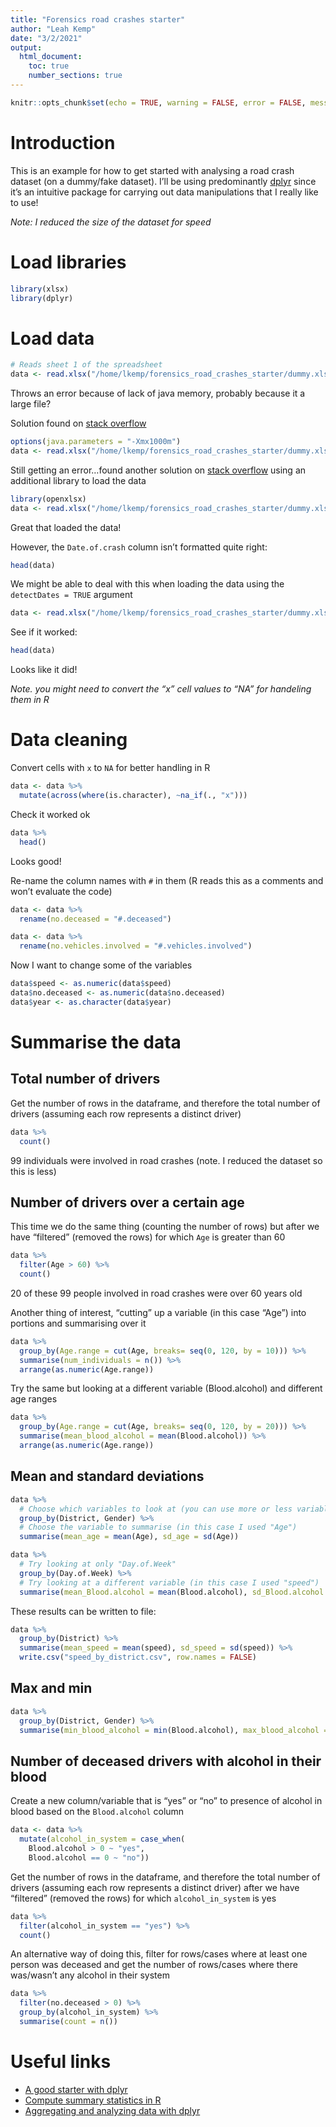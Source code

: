 ```yaml
---
title: "Forensics road crashes starter"
author: "Leah Kemp"
date: "3/2/2021"
output:
  html_document:
    toc: true
    number_sections: true
---
```


```r
knitr::opts_chunk$set(echo = TRUE, warning = FALSE, error = FALSE, message = FALSE)
```

# Introduction

This is an example for how to get started with analysing a road crash dataset (on a dummy/fake dataset). I'll be using predominantly [dplyr](https://dplyr.tidyverse.org/) since it's an intuitive package for carrying out data manipulations that I really like to use!

*Note: I reduced the size of the dataset for speed*

# Load libraries

```r
library(xlsx)
library(dplyr)
```

# Load data

```r
# Reads sheet 1 of the spreadsheet
data <- read.xlsx("/home/lkemp/forensics_road_crashes_starter/dummy.xlsx", 1, colNames = TRUE, rowNames = TRUE)
```

Throws an error because of lack of java memory, probably because it a large file?

Solution found on [stack overflow](https://stackoverflow.com/questions/21937640/handling-java-lang-outofmemoryerror-when-writing-to-excel-from-r)

```r
options(java.parameters = "-Xmx1000m")
data <- read.xlsx("/home/lkemp/forensics_road_crashes_starter/dummy.xlsx", 1, colNames = TRUE, rowNames = TRUE)
```

Still getting an error...found another solution on [stack overflow](https://stackoverflow.com/questions/19147884/importing-a-big-xlsx-file-into-r) using an additional library to load the data

```r
library(openxlsx)
data <- read.xlsx("/home/lkemp/forensics_road_crashes_starter/dummy.xlsx", 1, colNames = TRUE, rowNames = TRUE)
```

Great that loaded the data!

However, the `Date.of.crash` column isn't formatted quite right:

```r
head(data)
```

We might be able to deal with this when loading the data using the `detectDates = TRUE` argument

```r
data <- read.xlsx("/home/lkemp/forensics_road_crashes_starter/dummy.xlsx", 1, colNames = TRUE, rowNames = TRUE, detectDates = TRUE)
```

See if it worked:

```r
head(data)
```

Looks like it did!

*Note. you might need to convert the "x" cell values to "NA" for handeling them in R*

# Data cleaning

Convert cells with `x` to `NA` for better handling in R

```r
data <- data %>%
  mutate(across(where(is.character), ~na_if(., "x")))
```

Check it worked ok

```r
data %>%
  head()
```

Looks good!

Re-name the column names with `#` in them (R reads this as a comments and won't evaluate the code)

```r
data <- data %>%
  rename(no.deceased = "#.deceased")

data <- data %>%
  rename(no.vehicles.involved = "#.vehicles.involved")
```

Now I want to change some of the variables

```r
data$speed <- as.numeric(data$speed)
data$no.deceased <- as.numeric(data$no.deceased)
data$year <- as.character(data$year)
```

# Summarise the data

## Total number of drivers

Get the number of rows in the dataframe, and therefore the total number of drivers (assuming each row represents a distinct driver)

```r
data %>%
  count()
```

99 individuals were involved in road crashes (note. I reduced the dataset so this is less)

## Number of drivers over a certain age

This time we do the same thing (counting the number of rows) but after we have "filtered" (removed the rows) for which `Age` is greater than 60

```r
data %>%
  filter(Age > 60) %>%
  count()
```

20 of these 99 people involved in road crashes were over 60 years old 

Another thing of interest, "cutting" up a variable (in this case "Age") into portions and summarising over it

```r
data %>%
  group_by(Age.range = cut(Age, breaks= seq(0, 120, by = 10))) %>%
  summarise(num_individuals = n()) %>%
  arrange(as.numeric(Age.range))
```

Try the same but looking at a different variable (Blood.alcohol) and different age ranges

```r
data %>%
  group_by(Age.range = cut(Age, breaks= seq(0, 120, by = 20))) %>%
  summarise(mean_blood_alcohol = mean(Blood.alcohol)) %>%
  arrange(as.numeric(Age.range))
```

## Mean and standard deviations

```r
data %>%
  # Choose which variables to look at (you can use more or less variables)
  group_by(District, Gender) %>%
  # Choose the variable to summarise (in this case I used "Age")
  summarise(mean_age = mean(Age), sd_age = sd(Age))
```

```r
data %>%
  # Try looking at only "Day.of.Week" 
  group_by(Day.of.Week) %>%
  # Try looking at a different variable (in this case I used "speed")
  summarise(mean_Blood.alcohol = mean(Blood.alcohol), sd_Blood.alcohol = sd(Blood.alcohol))
```

These results can be written to file:

```r
data %>%
  group_by(District) %>%
  summarise(mean_speed = mean(speed), sd_speed = sd(speed)) %>%
  write.csv("speed_by_district.csv", row.names = FALSE)
```

## Max and min

```r
data %>%
  group_by(District, Gender) %>%
  summarise(min_blood_alcohol = min(Blood.alcohol), max_blood_alcohol = max(Blood.alcohol))
```

## Number of deceased drivers with alcohol in their blood

Create a new column/variable that is "yes" or "no" to presence of alcohol in blood based on the `Blood.alcohol` column

```r
data <- data %>%
  mutate(alcohol_in_system = case_when(
    Blood.alcohol > 0 ~ "yes",
    Blood.alcohol == 0 ~ "no"))
```

Get the number of rows in the dataframe, and therefore the total number of drivers (assuming each row represents a distinct driver) after we have "filtered" (removed the rows) for which `alcohol_in_system` is yes

```r
data %>%
  filter(alcohol_in_system == "yes") %>%
  count()
```

An alternative way of doing this, filter for rows/cases where at least one person was deceased and get the number of rows/cases where there was/wasn't any alcohol in their system

```r
data %>%
  filter(no.deceased > 0) %>%
  group_by(alcohol_in_system) %>%
  summarise(count = n())
```

# Useful links

- [A good starter with dplyr](https://dplyr.tidyverse.org/)
- [Compute summary statistics in R](https://www.datanovia.com/en/lessons/compute-summary-statistics-in-r/)
- [Aggregating and analyzing data with dplyr](https://datacarpentry.org/R-genomics/04-dplyr.html)


















